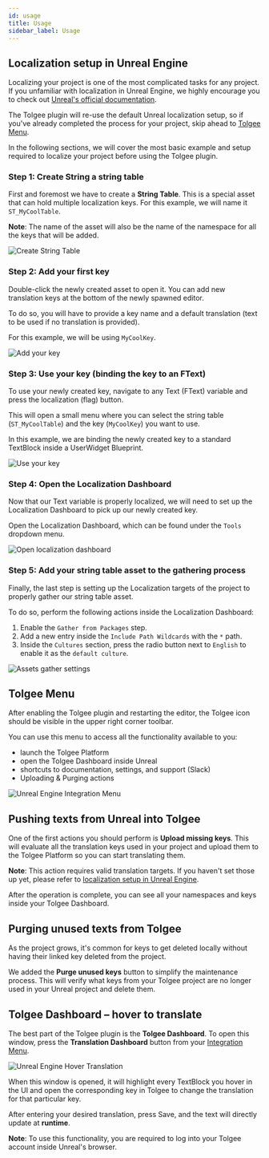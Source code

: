 ```yaml
---
id: usage
title: Usage
sidebar_label: Usage
---
```


## Localization setup in Unreal Engine

Localizing your project is one of the most complicated tasks for any project. If you unfamiliar with localization in Unreal Engine, we highly encourage you to check out [Unreal's official documentation](https://docs.unrealengine.com/5.2/en-US/localizing-content-in-unreal-engine/).

The Tolgee plugin will re-use the default Unreal localization setup, so if you've already completed the process for your project, skip ahead to [Tolgee Menu](#tolgee-menu).

In the following sections, we will cover the most basic example and setup required to localize your project before using the Tolgee plugin.

### Step 1: Create String a string table

First and foremost we have to create a **String Table**. This is a special asset that can hold multiple localization keys. For this example, we will name it `ST_MyCoolTable`.

**Note**: The name of the asset will also be the name of the namespace for all the keys that will be added.

![Create String Table](/img/docs/platform/unreal-plugin/step-1-create-string-table.png)

### Step 2: Add your first key

Double-click the newly created asset to open it. You can add new translation keys at the bottom of the newly spawned editor.

To do so, you will have to provide a key name and a default translation (text to be used if no translation is provided).

For this example, we will be using `MyCoolKey`.

![Add your key](/img/docs/platform/unreal-plugin/step-2-add-your-key.png)

### Step 3: Use your key (binding the key to an FText)

To use your newly created key, navigate to any Text (FText) variable and press the localization (flag) button.

This will open a small menu where you can select the string table (`ST_MyCoolTable`) and the key (`MyCoolKey`) you want to use.

In this example, we are binding the newly created key to a standard TextBlock inside a UserWidget Blueprint.

![Use your key](/img/docs/platform/unreal-plugin/step-3-use-your-key.png)

### Step 4: Open the Localization Dashboard

Now that our Text variable is properly localized, we will need to set up the Localization Dashboard to pick up our newly created key.

Open the Localization Dashboard, which can be found under the `Tools` dropdown menu.

![Open localization dashboard](/img/docs/platform/unreal-plugin/step-4-open-localization-dashboard.png)

### Step 5: Add your string table asset to the gathering process

Finally, the last step is setting up the Localization targets of the project to properly gather our string table asset.

To do so, perform the following actions inside the Localization Dashboard:
1. Enable the `Gather from Packages` step.
1. Add a new entry inside the `Include Path Wildcards` with the `*` path.
1. Inside the `Cultures` section, press the radio button next to `English` to enable it as the `default culture`.

![Assets gather settings](/img/docs/platform/unreal-plugin/step-5-assets-gather-settings.png)

## Tolgee Menu

After enabling the Tolgee plugin and restarting the editor, the Tolgee icon should be visible in the upper right corner toolbar.

You can use this menu to access all the functionality available to you:
- launch the Tolgee Platform
- open the Tolgee Dashboard inside Unreal
- shortcuts to documentation, settings, and support (Slack)
- Uploading & Purging actions

![Unreal Engine Integration Menu](/img/docs/platform/unreal-plugin/integration-menu.png)

## Pushing texts from Unreal into Tolgee

One of the first actions you should perform is **Upload missing keys**. This will evaluate all the translation keys used in your project and upload them to the Tolgee Platform so you can start translating them.

**Note**: This action requires valid translation targets. If you haven't set those up yet, please refer to [localization setup in Unreal Engine](#Localization-setup-in-Unreal-Engine).

After the operation is complete, you can see all your namespaces and keys inside your Tolgee Dashboard.

## Purging unused texts from Tolgee

As the project grows, it's common for keys to get deleted locally without having their linked key deleted from the project.

We added the **Purge unused keys** button to simplify the maintenance process. This will verify what keys from your Tolgee project are no longer used in your Unreal project and delete them.

## Tolgee Dashboard – hover to translate

The best part of the Tolgee plugin is the **Tolgee Dashboard**. To open this window, press the **Translation Dashboard** button from your [Integration Menu](#tolgee-menu).

![Unreal Engine Hover Translation](/img/docs/platform/unreal-plugin/hover-translation.png)

When this window is opened, it will highlight every TextBlock you hover in the UI and open the corresponding key in Tolgee to change the translation for that particular key.

After entering your desired translation, press Save, and the text will directly update at **runtime**.

**Note**: To use this functionality, you are required to log into your Tolgee account inside Unreal's browser.